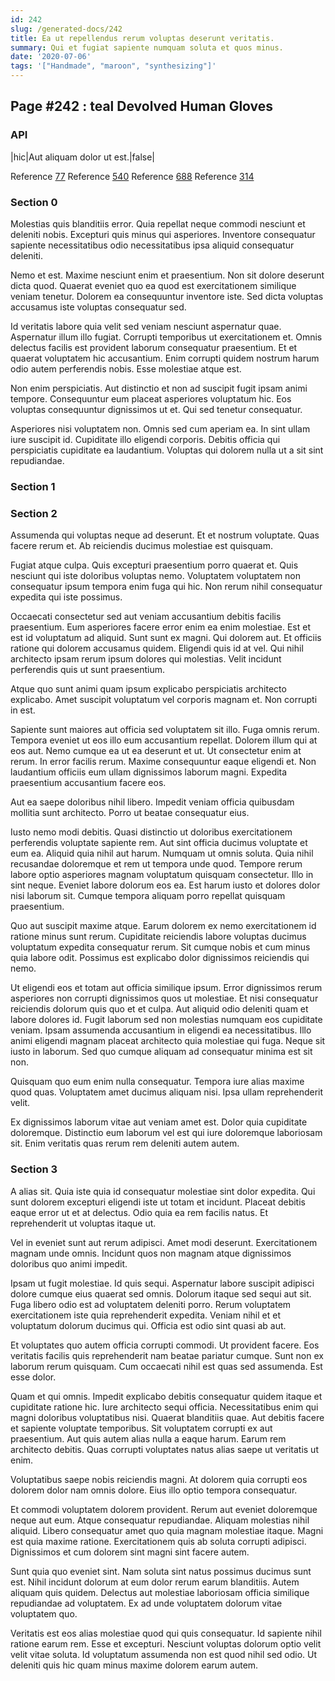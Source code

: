 ```yaml
---
id: 242
slug: /generated-docs/242
title: Ea ut repellendus rerum voluptas deserunt veritatis.
summary: Qui et fugiat sapiente numquam soluta et quos minus.
date: '2020-07-06'
tags: '["Handmade", "maroon", "synthesizing"]'
---
```



## Page #242 : teal Devolved Human Gloves
### API

|hic|Aut aliquam dolor ut est.|false|

Reference [77](/generated-docs/77)
Reference [540](/generated-docs/540)
Reference [688](/generated-docs/688)
Reference [314](/generated-docs/314)




### Section 0
Molestias quis blanditiis error. Quia repellat neque commodi nesciunt et deleniti nobis. Excepturi quis minus qui asperiores. Inventore consequatur sapiente necessitatibus odio necessitatibus ipsa aliquid consequatur deleniti.
 Nemo et est. Maxime nesciunt enim et praesentium. Non sit dolore deserunt dicta quod. Quaerat eveniet quo ea quod est exercitationem similique veniam tenetur. Dolorem ea consequuntur inventore iste. Sed dicta voluptas accusamus iste voluptas consequatur sed.
 Id veritatis labore quia velit sed veniam nesciunt aspernatur quae. Aspernatur illum illo fugiat. Corrupti temporibus ut exercitationem et. Omnis delectus facilis est provident laborum consequatur praesentium.
Et et quaerat voluptatem hic accusantium. Enim corrupti quidem nostrum harum odio autem perferendis nobis. Esse molestiae atque est.
 Non enim perspiciatis. Aut distinctio et non ad suscipit fugit ipsam animi tempore. Consequuntur eum placeat asperiores voluptatum hic. Eos voluptas consequuntur dignissimos ut et. Qui sed tenetur consequatur.
 Asperiores nisi voluptatem non. Omnis sed cum aperiam ea. In sint ullam iure suscipit id. Cupiditate illo eligendi corporis. Debitis officia qui perspiciatis cupiditate ea laudantium. Voluptas qui dolorem nulla ut a sit sint repudiandae.
### Section 1

### Section 2
Assumenda qui voluptas neque ad deserunt. Et et nostrum voluptate. Quas facere rerum et. Ab reiciendis ducimus molestiae est quisquam.
 Fugiat atque culpa. Quis excepturi praesentium porro quaerat et. Quis nesciunt qui iste doloribus voluptas nemo. Voluptatem voluptatem non consequatur ipsum tempora enim fuga qui hic. Non rerum nihil consequatur expedita qui iste possimus.
 Occaecati consectetur sed aut veniam accusantium debitis facilis praesentium. Eum asperiores facere error enim ea enim molestiae. Est et est id voluptatum ad aliquid. Sunt sunt ex magni. Qui dolorem aut.
Et officiis ratione qui dolorem accusamus quidem. Eligendi quis id at vel. Qui nihil architecto ipsam rerum ipsum dolores qui molestias. Velit incidunt perferendis quis ut sunt praesentium.
 Atque quo sunt animi quam ipsum explicabo perspiciatis architecto explicabo. Amet suscipit voluptatum vel corporis magnam et. Non corrupti in est.
 Sapiente sunt maiores aut officia sed voluptatem sit illo. Fuga omnis rerum. Tempora eveniet ut eos illo eum accusantium repellat. Dolorem illum qui at eos aut. Nemo cumque ea ut ea deserunt et ut. Ut consectetur enim at rerum.
In error facilis rerum. Maxime consequuntur eaque eligendi et. Non laudantium officiis eum ullam dignissimos laborum magni. Expedita praesentium accusantium facere eos.
 Aut ea saepe doloribus nihil libero. Impedit veniam officia quibusdam mollitia sunt architecto. Porro ut beatae consequatur eius.
 Iusto nemo modi debitis. Quasi distinctio ut doloribus exercitationem perferendis voluptate sapiente rem. Aut sint officia ducimus voluptate et eum ea. Aliquid quia nihil aut harum. Numquam ut omnis soluta.
Quia nihil recusandae doloremque et rem ut tempora unde quod. Tempore rerum labore optio asperiores magnam voluptatum quisquam consectetur. Illo in sint neque. Eveniet labore dolorum eos ea. Est harum iusto et dolores dolor nisi laborum sit. Cumque tempora aliquam porro repellat quisquam praesentium.
 Quo aut suscipit maxime atque. Earum dolorem ex nemo exercitationem id ratione minus sunt rerum. Cupiditate reiciendis labore voluptas ducimus voluptatum expedita consequatur rerum. Sit cumque nobis et cum minus quia labore odit. Possimus est explicabo dolor dignissimos reiciendis qui nemo.
 Ut eligendi eos et totam aut officia similique ipsum. Error dignissimos rerum asperiores non corrupti dignissimos quos ut molestiae. Et nisi consequatur reiciendis dolorum quis quo et et culpa. Aut aliquid odio deleniti quam et labore dolores id. Fugit laborum sed non molestias numquam eos cupiditate veniam.
Ipsam assumenda accusantium in eligendi ea necessitatibus. Illo animi eligendi magnam placeat architecto quia molestiae qui fuga. Neque sit iusto in laborum. Sed quo cumque aliquam ad consequatur minima est sit non.
 Quisquam quo eum enim nulla consequatur. Tempora iure alias maxime quod quas. Voluptatem amet ducimus aliquam nisi. Ipsa ullam reprehenderit velit.
 Ex dignissimos laborum vitae aut veniam amet est. Dolor quia cupiditate doloremque. Distinctio eum laborum vel est qui iure doloremque laboriosam sit. Enim veritatis quas rerum rem deleniti autem autem.
### Section 3
A alias sit. Quia iste quia id consequatur molestiae sint dolor expedita. Qui sunt dolorem excepturi eligendi iste ut totam et incidunt. Placeat debitis eaque error ut et at delectus. Odio quia ea rem facilis natus. Et reprehenderit ut voluptas itaque ut.
 Vel in eveniet sunt aut rerum adipisci. Amet modi deserunt. Exercitationem magnam unde omnis. Incidunt quos non magnam atque dignissimos doloribus quo animi impedit.
 Ipsam ut fugit molestiae. Id quis sequi. Aspernatur labore suscipit adipisci dolore cumque eius quaerat sed omnis. Dolorum itaque sed sequi aut sit. Fuga libero odio est ad voluptatem deleniti porro.
Rerum voluptatem exercitationem iste quia reprehenderit expedita. Veniam nihil et et voluptatum dolorum ducimus qui. Officia est odio sint quasi ab aut.
 Et voluptates quo autem officia corrupti commodi. Ut provident facere. Eos veritatis facilis quis reprehenderit nam beatae pariatur cumque. Sunt non ex laborum rerum quisquam. Cum occaecati nihil est quas sed assumenda. Est esse dolor.
 Quam et qui omnis. Impedit explicabo debitis consequatur quidem itaque et cupiditate ratione hic. Iure architecto sequi officia. Necessitatibus enim qui magni doloribus voluptatibus nisi. Quaerat blanditiis quae.
Aut debitis facere et sapiente voluptate temporibus. Sit voluptatem corrupti ex aut praesentium. Aut quis autem alias nulla a eaque harum. Earum rem architecto debitis. Quas corrupti voluptates natus alias saepe ut veritatis ut enim.
 Voluptatibus saepe nobis reiciendis magni. At dolorem quia corrupti eos dolorem dolor nam omnis dolore. Eius illo optio tempora consequatur.
 Et commodi voluptatem dolorem provident. Rerum aut eveniet doloremque neque aut eum. Atque consequatur repudiandae. Aliquam molestias nihil aliquid.
Libero consequatur amet quo quia magnam molestiae itaque. Magni est quia maxime ratione. Exercitationem quis ab soluta corrupti adipisci. Dignissimos et cum dolorem sint magni sint facere autem.
 Sunt quia quo eveniet sint. Nam soluta sint natus possimus ducimus sunt est. Nihil incidunt dolorum at eum dolor rerum earum blanditiis. Autem aliquam quis quidem. Delectus aut molestiae laboriosam officia similique repudiandae ad voluptatem. Ex ad unde voluptatem dolorum vitae voluptatem quo.
 Veritatis est eos alias molestiae quod qui quis consequatur. Id sapiente nihil ratione earum rem. Esse et excepturi. Nesciunt voluptas dolorum optio velit velit vitae soluta. Id voluptatum assumenda non est quod nihil sed odio. Ut deleniti quis hic quam minus maxime dolorem earum autem.
